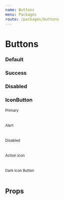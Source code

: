 ```yaml
---
name: Buttons
menu: Packages
route: /packages/buttons
---
```



# Buttons


<PackageMetadata pkg={pkg}/>

### Default
<Playground>
    <div style={{display: 'flex', justifyContent: 'space-between',  alignItems: 'center'}}>
        <ButtonPrimary text='Primary Button'/>
        <ButtonPrimary text='Button with Icon' icon={IconLanguage}/>
        <ButtonSecondary text='Secondary Button'></ButtonSecondary>
        <ButtonSecondary text='Secondary Button' icon={IconLanguage}></ButtonSecondary>
     </div>
      <div style={{display: 'flex', marginTop: '20px', alignItems: 'center'}}>
        <ButtonPrimary text='Small Button' size='small'/>
        <ButtonPrimary text='Large Button' size='large'/>
        </div>
</Playground>

### Success
<Playground>
    <ButtonPrimary text='Primary Button' type='success'/>
    <ButtonSecondary text='Secondary Button' type='success'></ButtonSecondary>
    <ButtonSecondary text='Secondary Button'type='success' icon={IconLanguage}></ButtonSecondary>
</Playground>

### Disabled
<Playground>
    <ButtonPrimary text='Primary Button' disabled/>
    <ButtonSecondary text='Secondary Button' disabled></ButtonSecondary>
</Playground>

### IconButton

<Playground>
    <small>Primary</small> <br/>
    <IconButton icon={IconLanguage}/>
    <br/><br/>
    <small>Alert</small> <br/>
     <IconButton icon={IconLanguage} type='alert' />
     <br/><br/>
     <small>Disabled</small> <br/>
    <IconButton icon={IconLanguage} disabled/>
    <br/><br/>
    <small>Action Icon</small> <br/>
    <IconButton icon={IconLanguage} isActionIcon/>
    <br/><br/>
    <small>Dark Icon Button</small> <br/>
    <IconButton type="dark" icon={IconLanguage}/>
    <br/>
</Playground>

## Props
<Props of={Button}/>
